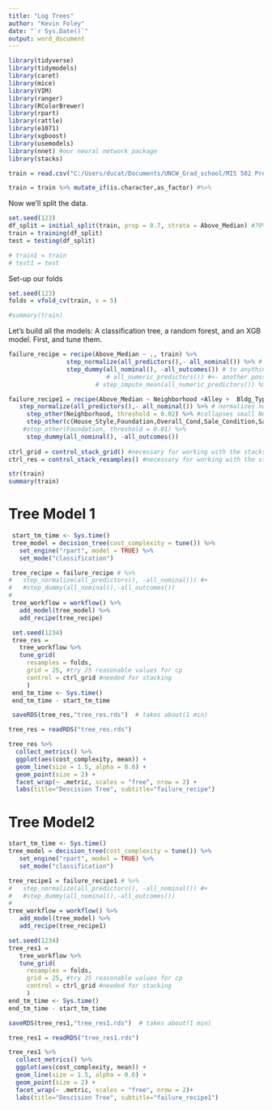 ---
title: "Log Trees"
author: "Kevin Foley"
date: "`r Sys.Date()`"
output: word_document
---

```{r 2. Library, include=FALSE}
library(tidyverse)
library(tidymodels)
library(caret)
library(mice)
library(VIM)
library(ranger)
library(RColorBrewer)
library(rpart)
library(rattle)
library(e1071)
library(xgboost)
library(usemodels)
library(nnet) #our neural network package
library(stacks)
```

```{r 3. read file and clean the data}

train = read.csv("C:/Users/ducat/Documents/UNCW_Grad_school/MIS 502 Predictive Analytics/Final Project2/Stacked Final individual pieces/ames_student-1.csv")

train = train %>% mutate_if(is.character,as_factor) #%>% 

```


Now we'll split the data.   
```{r 5. solit seed and split}
set.seed(123) 
df_split = initial_split(train, prop = 0.7, strata = Above_Median) #70% in training
train = training(df_split)
test = testing(df_split)

# train1 = train
# test1 = test
```

Set-up our folds
```{r  6. set up folds}
set.seed(123)
folds = vfold_cv(train, v = 5)

#summary(train)
```

Let's build all the models: A classification tree, a random forest, and an XGB model. First, and tune them.    
```{r 7. build recipes}

failure_recipe = recipe(Above_Median ~ ., train) %>%  
                step_normalize(all_predictors(),- all_nominal()) %>% # normalizes numeric predictors, not needed for categorical
                step_dummy(all_nominal(), -all_outcomes()) # to anything that is nominal(), but not the response
                           # all_numeric_predictors()) #<- another possible
                        # step_impute_mean(all_numeric_predictors()) %>%

failure_recipe1 = recipe(Above_Median ~ Neighborhood +Alley +  Bldg_Type + House_Style +Overall_Cond + Foundation + Bsmt_Exposure + Full_Bath + Half_Bath + TotRms_AbvGrd + Fireplaces + Garage_Type + Garage_Cars +  Screen_Porch + Total_Bsmt_SF + Bsmt_Full_Bath+Sale_Type+Sale_Condition+Misc_Feature, train) %>%
   step_normalize(all_predictors(),- all_nominal()) %>% # normalizes numeric predictors, not needed for categorical
     step_other(Neighborhood, threshold = 0.02) %>% #collapses small Neighborhoods into an "Other" group
     step_other(c(House_Style,Foundation,Overall_Cond,Sale_Condition,Sale_Type),threshold = 0.05 ) %>% 
    #step_other(Foundation, threshold = 0.01) %>% 
     step_dummy(all_nominal(), -all_outcomes()) 
                       
ctrl_grid = control_stack_grid() #necessary for working with the stacks package
ctrl_res = control_stack_resamples() #necessary for working with the stacks package
```

```{r   str and summary, include =FALSE}
str(train)
summary(train)
```

# Tree Model 1

```{r 9. Tree Model 1 , eval=FALSE }
 start_tm_time <- Sys.time()
 tree_model = decision_tree(cost_complexity = tune()) %>%
   set_engine("rpart", model = TRUE) %>%
   set_mode("classification")

 tree_recipe = failure_recipe # %>%
#   step_normalize(all_predictors(), -all_nominal()) #+
#   #step_dummy(all_nominal(),-all_outcomes())
#
 tree_workflow = workflow() %>%
   add_model(tree_model) %>%
   add_recipe(tree_recipe)

 set.seed(1234)
 tree_res =
   tree_workflow %>%
   tune_grid(
     resamples = folds,
     grid = 25, #try 25 reasonable values for cp
     control = ctrl_grid #needed for stacking
     )
 end_tm_time <- Sys.time()
 end_tm_time - start_tm_time

 saveRDS(tree_res,"tree_res.rds")  # takes about(1 min)
```
```{r}
tree_res = readRDS("tree_res.rds")
```
```{r 10. Parameter tuning (iterative tuning)}
tree_res %>%
  collect_metrics() %>%
  ggplot(aes(cost_complexity, mean)) +
  geom_line(size = 1.5, alpha = 0.6) +
  geom_point(size = 2) +
  facet_wrap(~ .metric, scales = "free", nrow = 2) +
  labs(title="Descision Tree", subtitle="failure_recipe")
```


# Tree Model2

```{r 9. Tree Model2, eval=FALSE }
start_tm_time <- Sys.time()
tree_model = decision_tree(cost_complexity = tune()) %>%
   set_engine("rpart", model = TRUE) %>%
   set_mode("classification")

tree_recipe1 = failure_recipe1 # %>%
#   step_normalize(all_predictors(), -all_nominal()) #+
#   #step_dummy(all_nominal(),-all_outcomes())
#
tree_workflow = workflow() %>%
   add_model(tree_model) %>%
   add_recipe(tree_recipe1)

set.seed(1234)
tree_res1 =
   tree_workflow %>%
   tune_grid(
     resamples = folds,
     grid = 25, #try 25 reasonable values for cp
     control = ctrl_grid #needed for stacking
     )
end_tm_time <- Sys.time()
end_tm_time - start_tm_time

saveRDS(tree_res1,"tree_res1.rds")  # takes about(1 min)
```
```{r}
tree_res1 = readRDS("tree_res1.rds")
```
```{r 10. Parameter tuning (iterative tuning)}
tree_res1 %>%
  collect_metrics() %>%
  ggplot(aes(cost_complexity, mean)) +
  geom_line(size = 1.5, alpha = 0.6) +
  geom_point(size = 2) +
  facet_wrap(~ .metric, scales = "free", nrow = 2)+
  labs(title="Descision Tree", subtitle="failure_recipe1")
```